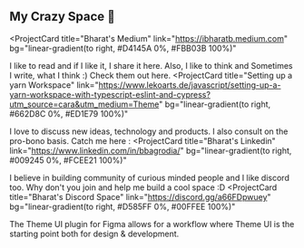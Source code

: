 ## My Crazy Space 🚀

<ProjectCard
  title="Bharat's Medium"
  link="https://ibharatb.medium.com"
  bg="linear-gradient(to right, #D4145A 0%, #FBB03B 100%)"
>
  I like to read and if I like it, I share it here. Also, I like to think and Sometimes I write, what I think :) Check them out here.
</ProjectCard>
<ProjectCard
  title="Setting  up a yarn Workspace"
  link="https://www.lekoarts.de/javascript/setting-up-a-yarn-workspace-with-typescript-eslint-and-cypress?utm_source=cara&utm_medium=Theme"
  bg="linear-gradient(to right, #662D8C 0%, #ED1E79 100%)"
>
  I love to discuss new ideas, technology and products. I also consult on the pro-bono basis. Catch me here :
</ProjectCard>
<ProjectCard
  title="Bharat's Linkedin"
  link="https://www.linkedin.com/in/bbagrodia/"
  bg="linear-gradient(to right, #009245 0%, #FCEE21 100%)"
>
  I believe in building community of curious minded people and I like discord too. Why don't you join and help me build a cool space :D
</ProjectCard>
<ProjectCard
  title="Bharat's Discord Space"
  link="https://discord.gg/a66FDpwuey"
  bg="linear-gradient(to right, #D585FF 0%, #00FFEE 100%)"
>
  The Theme UI plugin for Figma allows for a workflow where Theme UI is the
  starting point both for design & development.
</ProjectCard>

